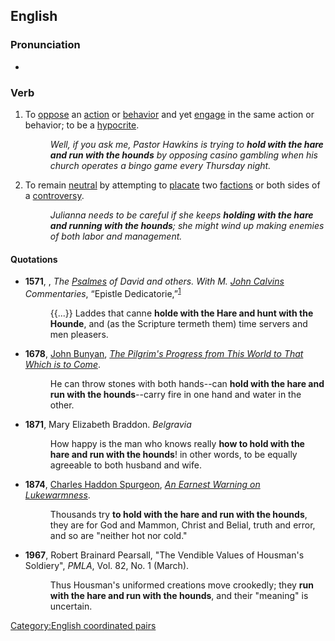 ==English==

===Pronunciation===
* {{audio|en|en-au-hold with the hare and run with the hounds.ogg|Audio (AU)}}

===Verb===
{{en-verb|[[hold]]<,,held> [[with]] the [[hare]] and [[run]]<,,ran,run> [[with]] the [[hound|hounds]]}}

# {{lb|en|idiomatic|dated}} To [[oppose]] an [[action]] or [[behavior]] and yet [[engage]] in the same action or behavior; to be a [[hypocrite]].
#: ''Well, if you ask me, Pastor Hawkins is trying to '''hold with the hare and run with the hounds''' by opposing casino gambling when his church operates a bingo game every Thursday night.''
# {{lb|en|idiomatic|dated}} To remain [[neutral]] by attempting to [[placate]] two [[faction]]s or both sides of a [[controversy]].
#: ''Julianna needs to be careful if she keeps '''holding with the hare and running with the hounds'''; she might wind up making enemies of both labor and management.''

====Quotations====
* '''1571''', {{w|Arthur Golding}}, ''The [[w:Psalms|Psalmes]] of David and others. With M. [[w:John Calvin|John Calvins]] Commentaries'', “Epistle Dedicatorie,”<sup>[https://archive.org/details/psalmesofdavidot00calv]</sup>
*: {{...}} Laddes that canne '''holde with the Hare and hunt with the Hounde''', and (as the Scripture termeth them) time servers and men pleasers.
* '''1678''', [[w:John Bunyan|John Bunyan]], ''[[w:The Pilgrim's Progress|The Pilgrim's Progress from This World to That Which is to Come]]''.
*: He can throw stones with both hands--can '''hold with the hare and run with the hounds'''--carry fire in one hand and water in the other.
* '''1871''', Mary Elizabeth Braddon. ''Belgravia''
*: How happy is the man who knows really '''how to hold with the hare and run with the hounds'''! in other words, to be equally agreeable to both husband and wife.
* '''1874''', [[w:C. H. Spurgeon|Charles Haddon Spurgeon]], ''[https://web.archive.org/web/20071012042051/http://www.spurgeon.org/sermons/1185.htm An Earnest Warning on Lukewarmness]''.
*: Thousands try '''to hold with the hare and run with the hounds''', they are for God and Mammon, Christ and Belial, truth and error, and so are "neither hot nor cold."
* '''1967''', Robert Brainard Pearsall, "The Vendible Values of Housman's Soldiery", ''PMLA'', Vol. 82, No. 1 (March).
*: Thus Housman's uniformed creations move crookedly; they '''run with the hare and run with the hounds''', and their "meaning" is uncertain.

[[Category:English coordinated pairs]]